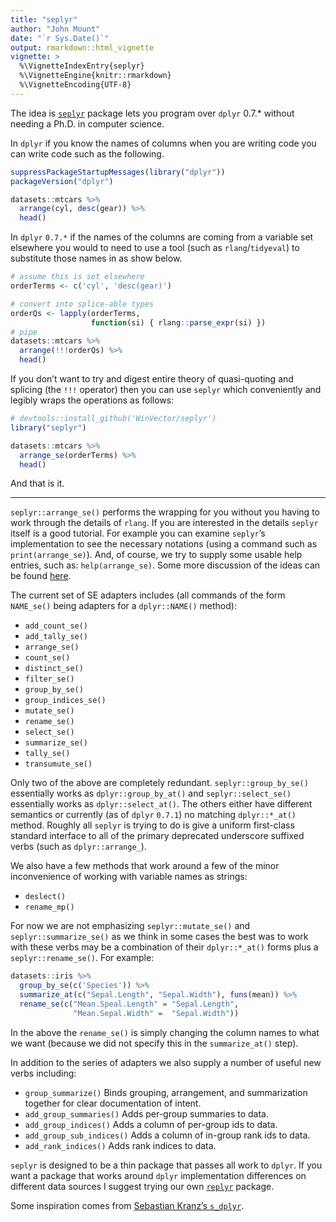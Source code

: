 ```yaml
---
title: "seplyr"
author: "John Mount"
date: "`r Sys.Date()`"
output: rmarkdown::html_vignette
vignette: >
  %\VignetteIndexEntry{seplyr}
  %\VignetteEngine{knitr::rmarkdown}
  %\VignetteEncoding{UTF-8}
---
```



The idea is [`seplyr`](https://github.com/WinVector/seplyr) package lets you program over `dplyr` 0.7.* without needing a Ph.D. in computer science.

In `dplyr` if you know the names of columns when you are writing code you can write code such as the following.

```r
suppressPackageStartupMessages(library("dplyr"))
packageVersion("dplyr")

datasets::mtcars %>% 
  arrange(cyl, desc(gear)) %>% 
  head()
```

In `dplyr` `0.7.*` if the names of the columns are coming from a variable set elsewhere you would to need to use a tool (such as `rlang`/`tidyeval`) to substitute those names in as show below.

```r
# assume this is set elsewhere
orderTerms <- c('cyl', 'desc(gear)')

# convert into splice-able types
orderQs <- lapply(orderTerms,
                  function(si) { rlang::parse_expr(si) })
# pipe
datasets::mtcars %>% 
  arrange(!!!orderQs) %>% 
  head()
```

If you don't want to try and digest entire theory of quasi-quoting and splicing (the `!!!` operator) then you can use `seplyr` which conveniently and legibly wraps the operations as follows:

```r
# devtools::install_github('WinVector/seplyr')
library("seplyr")

datasets::mtcars %>% 
  arrange_se(orderTerms) %>% 
  head()
```

And that is it.  

******

`seplyr::arrange_se()` performs the wrapping for you without you having to work through the details of `rlang`.  If you are interested in the details `seplyr` itself is a good tutorial.  For example you can examine `seplyr`'s implementation to see the necessary notations (using a command such as `print(arrange_se)`). And, of course, we try to supply some usable help entries, such as: `help(arrange_se)`.  Some more discussion of the ideas can be found [here](http://www.win-vector.com/blog/2017/07/dplyr-0-7-made-simpler/).

The current set of SE adapters includes (all commands of the form `NAME_se()` being adapters for a `dplyr::NAME()` method):

 * `add_count_se()`
 * `add_tally_se()`
 * `arrange_se()`
 * `count_se()`
 * `distinct_se()`
 * `filter_se()`
 * `group_by_se()`
 * `group_indices_se()`
 * `mutate_se()`
 * `rename_se()`
 * `select_se()`
 * `summarize_se()`
 * `tally_se()`
 * `transumute_se()`

Only two of the above are completely redundant. `seplyr::group_by_se()` essentially works as `dplyr::group_by_at()` and `seplyr::select_se()` essentially works as `dplyr::select_at()`. The others either have different semantics or currently (as of `dplyr` `0.7.1`) no matching `dplyr::*_at()` method.  Roughly all `seplyr` is trying to do is give a uniform first-class standard interface to all of the primary deprecated underscore suffixed verbs (such as `dplyr::arrange_`).

We also have a few methods that work around a few of the minor inconvenience of working with variable names as strings:

* `deslect()`
* `rename_mp()`

For now we are not emphasizing `seplyr::mutate_se()` and `seplyr::summarize_se()` as we think in some cases the best was to work with these verbs may be a combination of their `dplyr::*_at()` forms plus a `seplyr::rename_se()`.  For example:

```r
datasets::iris %>%
  group_by_se(c('Species')) %>%
  summarize_at(c("Sepal.Length", "Sepal.Width"), funs(mean)) %>%
  rename_se(c("Mean.Speal.Length" = "Sepal.Length", 
              "Mean.Sepal.Width" =  "Sepal.Width"))
```

In the above the `rename_se()` is simply changing the column names to what we want (because we did not specify this in the `summarize_at()` step).


In addition to the series of adapters we also supply a number of useful new verbs including:

 * `group_summarize()` Binds grouping, arrangement, and summarization together for clear documentation of intent.
 * `add_group_summaries()` Adds per-group summaries to data.
 * `add_group_indices()` Adds a column of per-group ids to data.
 * `add_group_sub_indices()` Adds a column of in-group rank ids to data.
 * `add_rank_indices()` Adds rank indices to data.

`seplyr` is designed to be a thin package that passes all work to `dplyr`.  If you want a package that works around `dplyr` implementation differences on different data sources I suggest trying our own [`replyr`]( https://CRAN.R-project.org/package=replyr) package.

Some inspiration comes from [Sebastian Kranz's `s_dplyr`](https://gist.github.com/skranz/9681509).
